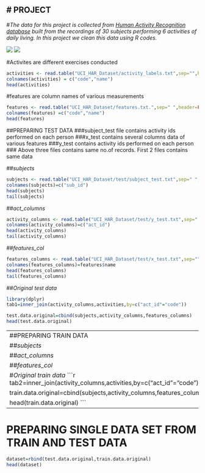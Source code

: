 # PROJECT
----------

#*The data for this project is collected from [Human Activity Recognition database](http://archive.ics.uci.edu/ml/datasets/Human+Activity+Recognition+Using+Smartphones) built from the recordings of 30 subjects performing 6 activities of daily living.
In this project we clean this data using R codes.*


![](images.jpg)
![](images(1).jpg)

#Activites are different exercises conducted

```r
activities <- read.table("UCI_HAR_Dataset/activity_labels.txt",sep="",header=FALSE)
colnames(activities) = c("code","name")
head(activities)
```
#features are column names of various measurements
```r
features <- read.table("UCI_HAR_Dataset/features.txt.",sep=" ",header=FALSE)
colnames(features) =c("code","name")
head(features)
```

##PREPARING TEST DATA
###subject_test file contains activity ids performed on each person
###x_test contains several columns data of various features
###y_test contains activity ids performed on each person
### Above three files contains same no.of records. First 2 files contains same data

##*subjects*
```r
subjects <- read.table("UCI_HAR_Dataset/test/subject_test.txt",sep=" ",header=FALSE)
colnames(subjects)=c("sub_id")
head(subjects)
tail(subjects)
```

##*act_columns*
```r
activity_columns <- read.table("UCI_HAR_Dataset/test/y_test.txt",sep=" ",header=FALSE)
colnames(activity_columns)=c("act_id")
head(activity_columns)
tail(activity_columns)
```

##*features_col*
```r
features_columns <- read.table("UCI_HAR_Dataset/test/x_test.txt",sep="",header=FALSE)
colnames(features_columns)=features$name
head(features_columns)
tail(features_columns)
```

##*Original test data*
```r
library(dplyr)
tab1=inner_join(activity_columns,activities,by=c("act_id"="code"))

test.data.original=cbind(subjects,activity_columns,features_columns)
head(test.data.original)
```
----------------------------------------------------------------------------------------------
##PREPARING TRAIN DATA

##*subjects*
```r
subjects <- read.table("UCI_HAR_Dataset/train/subject_train.txt",sep="",header=F)
colnames(subjects)<- c("sub_id")
head(subjects)
```

##*act_columns*
```r
activity_columns <- read.table("UCI_HAR_Dataset/train/y_train.txt",sep=" ",header=FALSE)
colnames(activity_columns) <- c("act_id")
head(activity_columns)
```

##*features_col*
```r
features_columns<- read.table("UCI_HAR_Dataset/train/X_train.txt",sep="",header=FALSE)
colnames(features_columns) <- features$name
head(features_columns)
```

#*Original train data*
```r
tab2=inner_join(activity_columns,activities,by=c("act_id"="code"))

train.data.original=cbind(subjects,activity_columns,features_columns)

head(train.data.original)
```
-------------------------------------------------------------------------------------------

# PREPARING SINGLE DATA SET FROM TRAIN AND TEST DATA

```r
dataset=rbind(test.data.original,train.data.original)
head(dataset)
```